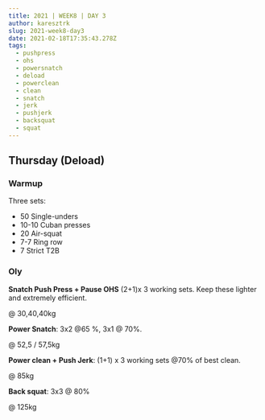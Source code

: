 ```yaml
---
title: 2021 | WEEK8 | DAY 3
author: karesztrk
slug: 2021-week8-day3
date: 2021-02-18T17:35:43.278Z
tags:
  - pushpress
  - ohs
  - powersnatch
  - deload
  - powerclean
  - clean
  - snatch
  - jerk
  - pushjerk
  - backsquat
  - squat
---
```


## Thursday (Deload)

### Warmup

Three sets:

- 50 Single-unders
- 10-10 Cuban presses
- 20 Air-squat
- 7-7 Ring row
- 7 Strict T2B

### Oly

**Snatch Push Press + Pause OHS** (2+1)x 3 working sets. Keep these lighter and extremely efficient.

@ 30,40,40kg

**Power Snatch**: 3x2 @65 %, 3x1 @ 70%.

@ 52,5 / 57,5kg

**Power clean + Push Jerk**: (1+1) x 3 working sets @70% of best clean.

@ 85kg

**Back squat**: 3x3 @ 80%

@ 125kg
